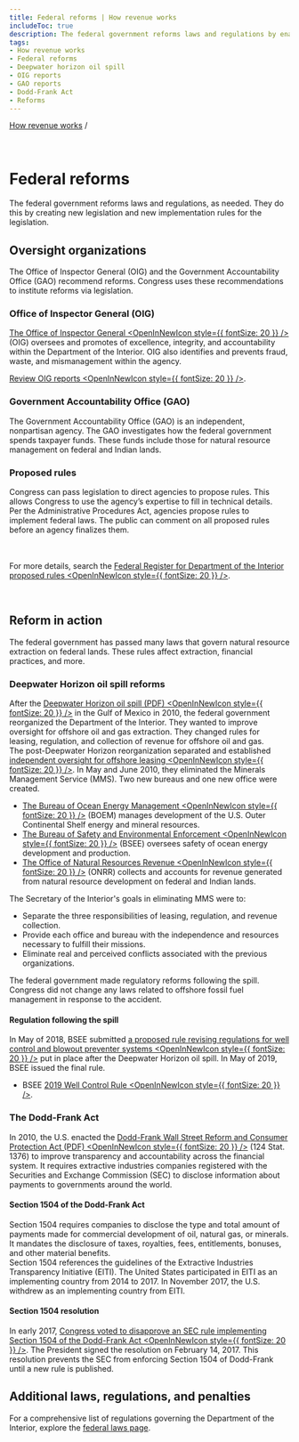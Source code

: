 ```yaml
---
title: Federal reforms | How revenue works
includeToc: true
description: The federal government reforms laws and regulations by enacting new legislation and proposing new rules to implement the legislation. Reforms are recommended by oversight organizations, such as the Inspector General or the Government Accountability Office.
tags:
- How revenue works
- Federal reforms
- Deepwater horizon oil spill
- OIG reports
- GAO reports
- Dodd-Frank Act
- Reforms
---
```


[How revenue works](/how-revenue-works/) /


<br />

# Federal reforms

The federal government reforms laws and regulations, as needed.  They do this by creating new legislation and new implementation rules for the legislation.

## Oversight organizations

The Office of Inspector General (OIG) and the Government Accountability Office (GAO) recommend reforms. Congress uses these recommendations to institute reforms via legislation.

### Office of Inspector General (OIG)

[The Office of Inspector General <OpenInNewIcon style={{ fontSize: 20 }} />](https://www.doioig.gov/) (OIG) oversees and promotes of excellence, integrity, and accountability within the Department of the Interior. OIG also identifies and prevents fraud, waste, and mismanagement within the agency.

[Review OIG reports <OpenInNewIcon style={{ fontSize: 20 }} />](https://www.doioig.gov/reports).

### Government Accountability Office (GAO)

The Government Accountability Office (GAO) is an independent, nonpartisan agency. The GAO investigates how the federal government spends taxpayer funds.  These funds include those for natural resource management on federal and Indian lands.


### Proposed rules

Congress can pass legislation to direct agencies to propose rules. This allows Congress to use the agency’s expertise to fill in technical details.
<br />
Per the Administrative Procedures Act, agencies propose rules to implement federal laws. The public can comment on all proposed rules before an agency finalizes them.

<br /><br />
For more details, search the <a href="https://www.federalregister.gov/documents/search?conditions%5Bagencies%5D%5B%5D=interior-department&conditions%5Btype%5D%5B%5D=PRORULE">Federal Register for Department of the Interior proposed rules <OpenInNewIcon style={{ fontSize: 20 }} /></a>.

<br />

## Reform in action

The federal government has passed many laws that govern natural resource extraction on federal lands.  These rules affect extraction, financial practices, and more.

### Deepwater Horizon oil spill reforms

After the <a href="http://www.gpo.gov/fdsys/pkg/GPO-OILCOMMISSION/pdf/GPO-OILCOMMISSION.pdf">Deepwater Horizon oil spill (PDF) <OpenInNewIcon style={{ fontSize: 20 }} /></a> in the Gulf of Mexico in 2010, the federal government reorganized the Department of the Interior. They wanted to improve oversight for offshore oil and gas extraction. They changed rules for leasing, regulation, and collection of revenue for offshore oil and gas.
<br />
The post-Deepwater Horizon reorganization separated and established <a href="http://www.boem.gov/about-boem/regulations-guidance/regulatory-reforms">independent oversight for offshore leasing <OpenInNewIcon style={{ fontSize: 20 }} /></a>. In May and June 2010, they eliminated the Minerals Management Service (MMS). Two new bureaus and one new office were created.

- <a href="https://www.boem.gov"> The Bureau of Ocean Energy Management <OpenInNewIcon style={{ fontSize: 20 }} /></a> (<GlossaryTerm>BOEM</GlossaryTerm>) manages development of the U.S. Outer Continental Shelf energy and mineral resources. 
- <a href="https://www.bsee.gov/">The Bureau of Safety and Environmental Enforcement <OpenInNewIcon style={{ fontSize: 20 }} /></a> (<GlossaryTerm>BSEE</GlossaryTerm>) oversees safety of ocean energy development and production. 
- <a href="https://www.onrr.gov">The Office of Natural Resources Revenue <OpenInNewIcon style={{ fontSize: 20 }} /></a> (ONRR) collects and accounts for revenue generated from natural resource development on federal and Indian lands.

The Secretary of the Interior's goals in eliminating MMS were to:

- Separate the three responsibilities of leasing, regulation, and revenue collection.
- Provide each office and bureau with the independence and resources necessary to fulfill their missions.
- Eliminate real and perceived conflicts associated with the previous organizations.

The federal government made regulatory reforms following the spill. Congress did not change any laws related to offshore fossil fuel management in response to the accident.

#### Regulation following the spill

In May of 2018, BSEE submitted [a proposed rule revising regulations for well control and blowout preventer systems <OpenInNewIcon style={{ fontSize: 20 }} />](https://www.federalregister.gov/documents/2018/07/05/2018-14483/oil-and-gas-and-sulfur-operations-in-the-outer-continental-shelf-blowout-preventer-systems-and-well) put in place after the Deepwater Horizon oil spill. In May of 2019, BSEE issued the final rule.

- BSEE [2019 Well Control Rule <OpenInNewIcon style={{ fontSize: 20 }} />](https://www.bsee.gov/fact-sheet/bsee-fact-sheet-well-control-rule-2019).

### The Dodd-Frank Act

In 2010, the U.S. enacted the [Dodd-Frank Wall Street Reform and Consumer Protection Act (PDF) <OpenInNewIcon style={{ fontSize: 20 }} />](http://www.gpo.gov/fdsys/pkg/PLAW-111publ203/pdf/PLAW-111publ203.pdf) (124 Stat. 1376) to improve transparency and accountability across the financial system. It requires extractive industries companies registered with the Securities and Exchange Commission (SEC) to disclose information about payments to governments around the world.

#### Section 1504 of the Dodd-Frank Act

Section 1504 requires companies to disclose the type and total amount of payments made for commercial development of oil, natural gas, or minerals. It mandates the disclosure of taxes, royalties, fees, entitlements, bonuses, and other material benefits.
<br />
Section 1504 references the guidelines of the Extractive Industries Transparency Initiative (EITI). The United States participated in EITI as an implementing country from 2014 to 2017. In November 2017, the U.S. withdrew as an implementing country from EITI.

#### Section 1504 resolution

In early 2017, [Congress voted to disapprove an SEC rule implementing Section 1504 of the Dodd-Frank Act <OpenInNewIcon style={{ fontSize: 20 }} />](https://www.congress.gov/bill/115th-congress/house-joint-resolution/41/). The President signed the resolution on February 14, 2017. This resolution prevents the SEC from enforcing Section 1504 of Dodd-Frank until a new rule is published.

## Additional laws, regulations, and penalties

For a comprehensive list of regulations governing the Department of the Interior, explore the [federal laws page](https://revenuedata.doi.gov/how-revenue-works/federal-laws/).

<br /><br />
